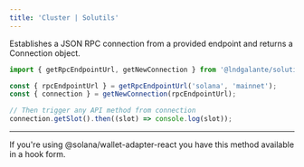 ```yaml
---
title: 'Cluster | Solutils'
---
```



Establishes a JSON RPC connection from a provided endpoint and returns a Connection object.

```typescript {1,4}
import { getRpcEndpointUrl, getNewConnection } from '@lndgalante/solutils';

const { rpcEndpointUrl } = getRpcEndpointUrl('solana', 'mainnet');
const { connection } = getNewConnection(rpcEndpointUrl);

// Then trigger any API method from connection
connection.getSlot().then((slot) => console.log(slot));
```

---

<Callout type='warning' emoji='⚠️'>
  If you're using @solana/wallet-adapter-react you have this method available in a hook form.
</Callout>
